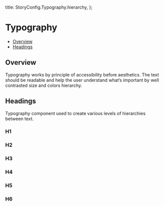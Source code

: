 
  title: StoryConfig.Typography.hierarchy,
};


<Meta title={meta.title} />

# Typography

- [Overview](#overview)
- [Headings](#headings)

## Overview

Typography works by principle of accessibility before aesthetics. The text should be readable and help the user
understand what’s important by well contrasted size and colors hierarchy.

## Headings

Typography component used to create various levels of hierarchies between text.

### H1

<Typeset
  fontSizes={[defaultTheme.typography.h1.fontSize]}
  fontWeight={defaultTheme.typography.h1.fontWeight}
  sampleText={SampleText}
  fontFamily={defaultTheme.typography.h1.fontFamily}
/>

### H2

<Typeset
  fontSizes={[defaultTheme.typography.h2.fontSize]}
  fontWeight={defaultTheme.typography.h2.fontWeight}
  sampleText={SampleText}
  fontFamily={defaultTheme.typography.h2.fontFamily}
/>

### H3

<Typeset
  fontSizes={[defaultTheme.typography.h3.fontSize]}
  fontWeight={defaultTheme.typography.h3.fontWeight}
  sampleText={SampleText}
  fontFamily={defaultTheme.typography.h3.fontFamily}
/>

### H4

<Typeset
  fontSizes={[defaultTheme.typography.h4.fontSize]}
  fontWeight={defaultTheme.typography.h4.fontWeight}
  sampleText={SampleText}
  fontFamily={defaultTheme.typography.h4.fontFamily}
/>

### H5

<Typeset
  fontSizes={[defaultTheme.typography.h5.fontSize]}
  fontWeight={defaultTheme.typography.h5.fontWeight}
  sampleText={SampleText}
  fontFamily={defaultTheme.typography.h5.fontFamily}
/>

### H6

<Typeset
  fontSizes={[defaultTheme.typography.h6.fontSize]}
  fontWeight={defaultTheme.typography.h6.fontWeight}
  sampleText={SampleText}
  fontFamily={defaultTheme.typography.h6.fontFamily}
/>
